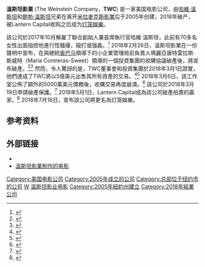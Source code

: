 {{Infobox company
| company_name     = The Weinstein Company, LLC
| company_logo     = [[File:The_Weinstein_Company_logo.png|File:The_Weinstein_Company_logo.png]]
| caption          = 
| company_type     = 私人
| predecessor      = 
| foundation       = 2005年3月10日
| defunct          = 2018年7月16日
| founder          = [[包柏·溫斯坦|包柏·溫斯坦]]和[[哈維·溫斯坦|哈維·溫斯坦]]
| location         = {{USA}}[[纽约市|纽约市]]
| country          = {{USA}}
| industry         = [[电影|电影]]
| products         = 电影
| num_employees    = 200<ref>[http://www.hollywoodreporter.com/hr/content_display/news/e3i8e47fc3e1fcb41bfa66529852d374e2a Weinstein Co. lets go of 24] {{Wayback|url=http://www.hollywoodreporter.com/hr/content_display/news/e3i8e47fc3e1fcb41bfa66529852d374e2a |date=20081221000507 }}, a November 21, 2008 article from ''[[The_Hollywood_Reporter|The Hollywood Reporter]]''</ref>
| divisions        =  
| homepage         = [http://www.weinsteinco.com/ www.weinsteinco.com]
}}

'''溫斯坦影業''' (The Weinstein Company，'''TWC''') 是一家美国电影公司，由[[哈維·溫斯坦|哈維·溫斯坦]]和[[鲍勃·溫斯坦|鲍勃·溫斯坦]]兄弟在离开[[米拉麥克斯影業|米拉麥克斯影業]]后于2005年创建，2018年破产，被Lantern Capital收购之后成为[[灯笼娛樂|灯笼娛樂]]。

該公司於2017年10月解雇了聯合創始人兼首席執行官哈維·溫斯坦，此前有70多名女性出面指控他進行性騷擾，毆打或強姦。<ref>{{cite news|last1=Barnes|first1=Brooks|title=Harvey Weinstein, Fired on Oct. 8, Resigns from Company's Board|url=https://www.nytimes.com/2017/10/17/business/media/harvey-weinstein-sexual-harassment.html|accessdate=October 24, 2017|date=October 17, 2017|archive-date=2017-10-23|archive-url=https://web.archive.org/web/20171023220217/https://www.nytimes.com/2017/10/17/business/media/harvey-weinstein-sexual-harassment.html|dead-url=no}}</ref> 2018年2月26日，溫斯坦影業在一份聲明中宣布，在與總統[[奥巴马|奥巴马]]領導下的小企業管理局前負責人瑪麗亞康特雷拉斯·斯威特（Maria Contreras-Sweet）領導​​的一個投資集團的收購協議破產後，將宣布破產。<ref name="nyt20180226">{{Cite news|url=https://www.nytimes.com/2018/02/26/business/weinstein-bankruptcy-deal.html|title=Weinstein Co. Will File for Bankruptcy After Deal Talks Collapse|last=Barnes|first=Brooks|date=February 26, 2018|work=The New York Times|accessdate=February 26, 2018|archive-date=2018-02-26|archive-url=https://web.archive.org/web/20180226072112/https://www.nytimes.com/2018/02/26/business/weinstein-bankruptcy-deal.html|dead-url=no}}</ref><ref name="comingsoon926683">{{cite web|url=http://www.comingsoon.net/movies/news/925683-the-weinstein-company-to-declare-bankruptcy-after-sale-talks-fail|title=The Weinstein Company to Declare Bankruptcy After Sale Talks Fail|website=ComingSoon.net|last1=Perry|first1=Spencer|date=February 26, 2018|accessdate=February 27, 2018|archive-date=2018-02-26|archive-url=https://web.archive.org/web/20180226170236/http://www.comingsoon.net/movies/news/925683-the-weinstein-company-to-declare-bankruptcy-after-sale-talks-fail|dead-url=no}}</ref> 然而，令人驚訝的是，TWC董事會和投資集團於2018年3月1日證實，他們達成了TWC將以5億美元出售其所有資產的交易。<ref name="latimes20180301">{{cite web|title=Former Obama administration official has reached a deal to buy Weinstein Co. assets|last=Faughnder|first=Ryan|url=http://www.latimes.com/business/hollywood/la-fi-ct-weinstein-company-sale-20180301-story.html|work=[[Los_Angeles_Times|Los Angeles Times]]|date=March 1, 2018|accessdate=March 2, 2018|archive-date=2018-03-02|archive-url=https://web.archive.org/web/20180302140113/http://www.latimes.com/business/hollywood/la-fi-ct-weinstein-company-sale-20180301-story.html|dead-url=no}}</ref><ref name="deadline1202307564">{{cite web|url=http://deadline.com/2018/03/weinstein-company-deal-board-of-directors-maria-contreras-sweet-harvey-weinstein-1202307564/|title=TWC Board, New York AG Confirm Maria Contreras-Sweet Group Has Acquired Weinstein Company Assets|last=Chmielewski|first=Dawn|website=Deadline Hollywood|date=March 2, 2018|accessdate=March 2, 2018|archive-date=2018-03-02|archive-url=https://web.archive.org/web/20180302163930/http://deadline.com/2018/03/weinstein-company-deal-board-of-directors-maria-contreras-sweet-harvey-weinstein-1202307564/|dead-url=no}}</ref> 2018年3月6日，該工作室公佈了額外的5000萬美元債務後，收購交易再度崩潰。<ref>{{cite web|title=Planned Sale of the Weinstein Company Collapses Again|last=Barnes|first=Brooke|url=https://www.nytimes.com/2018/03/06/business/media/weinstein-company-sale.html|work=[[The_New_York_Times|The New York Times]]|date=March 6, 2018|accessdate=March 21, 2018|archive-date=2018-03-21|archive-url=https://web.archive.org/web/20180321002021/https://www.nytimes.com/2018/03/06/business/media/weinstein-company-sale.html|dead-url=no}}</ref> 該公司於2018年3月19日申請破產保護。<ref>{{cite web|title=Weinstein Company files for bankruptcy|work=BBC News|date=March 20, 2018|accessdate=March 20, 2018|url=http://www.bbc.com/news/world-us-canada-43466469|archive-date=2021-03-07|archive-url=https://web.archive.org/web/20210307234517/https://www.bbc.com/news/world-us-canada-43466469|dead-url=no}}</ref> 2018年5月1日，Lantern Capital成為該公司破產拍賣的贏家。<ref>{{cite web|url=http://deadline.com/2018/05/weinstein-company-lantern-capital-winner-bankruptcy-auction-1202380875|title=Weinstein Company Declares Lantern Capital The Winner Of Bankruptcy Auction, Rival Bidder Responds|last=Chmielewski|first=Dawn|website=Deadline Hollywood|date=May 1, 2018|accessdate=May 6, 2018|archive-date=2018-05-03|archive-url=https://web.archive.org/web/20180503112338/http://deadline.com/2018/05/weinstein-company-lantern-capital-winner-bankruptcy-auction-1202380875/|dead-url=no}}</ref> 2018年7月16日，宣布該公司將更名為灯笼娛樂。

==参考资料==
{{Reflist}}

==外部链接==
* {{Official website|http://www.weinsteinco.com/}}
* [https://web.archive.org/web/20120214150717/http://movie.mtime.com/company/2421/ 溫斯坦影業制作的电影]

{{美加電影製片廠}}

{{DEFAULTSORT:Weinstein Company}}
[[Category:美国电影公司|Category:美国电影公司]]
[[Category:2005年成立的公司|Category:2005年成立的公司]]
[[Category:总部位于纽约市的公司|Category:总部位于纽约市的公司]]
[[Category:美國電影發行公司|W]]
[[Category:温斯坦影业电影|]]
[[Category:2005年紐約州建立|Category:2005年紐約州建立]]
[[Category:2018年結業公司|Category:2018年結業公司]]